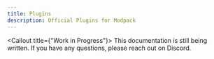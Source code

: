 ```yaml
---
title: Plugins
description: Official Plugins for Modpack
---
```


<Callout title={"Work in Progress"}>
  This documentation is still being written. If you have any questions, please
  reach out on Discord.
</Callout>
